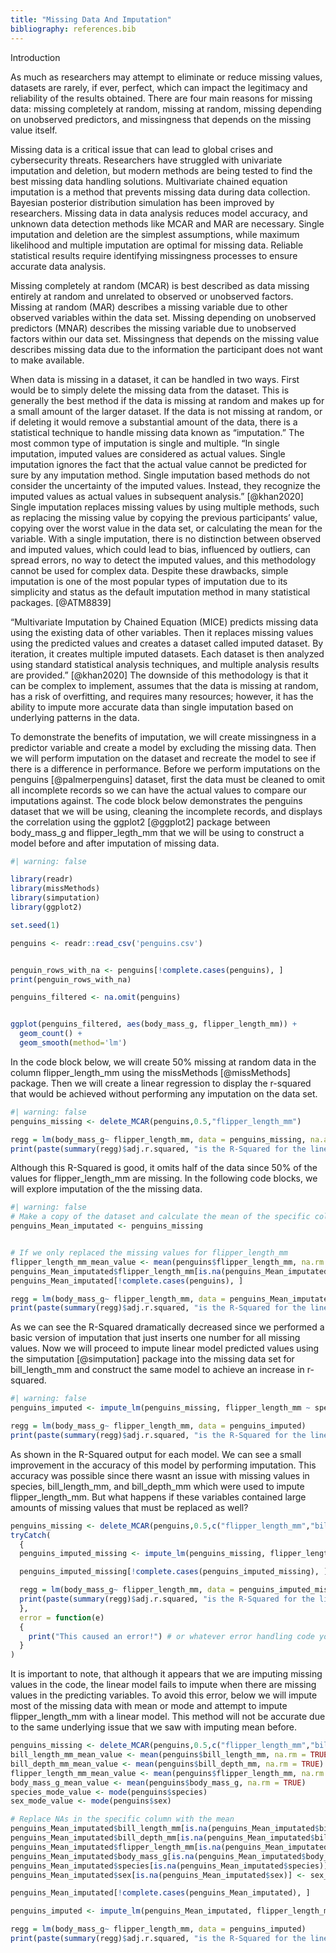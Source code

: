 ```yaml
---
title: "Missing Data And Imputation"
bibliography: references.bib
---
```


Introduction

As much as researchers may attempt to eliminate or reduce missing values, datasets are rarely, if ever, perfect, which can impact the legitimacy and reliability of the results obtained. There are four main reasons for missing data: missing completely at random, missing at random, missing depending on unobserved predictors, and missingness that depends on the missing value itself.

Missing data is a critical issue that can lead to global crises and cybersecurity threats. Researchers have struggled with univariate imputation and deletion, but modern methods are being tested to find the best missing data handling solutions. Multivariate chained equation imputation is a method that prevents missing data during data collection. Bayesian posterior distribution simulation has been improved by researchers. Missing data in data analysis reduces model accuracy, and unknown data detection methods like MCAR and MAR are necessary. Single imputation and deletion are the simplest assumptions, while maximum likelihood and multiple imputation are optimal for missing data. Reliable statistical results require identifying missingness processes to ensure accurate data analysis.

Missing completely at random (MCAR) is best described as data missing entirely at random and unrelated to observed or unobserved factors. Missing at random (MAR) describes a missing variable due to other observed variables within the data set. Missing depending on unobserved predictors (MNAR) describes the missing variable due to unobserved factors within our data set. Missingness that depends on the missing value describes missing data due to the information the participant does not want to make available.

When data is missing in a dataset, it can be handled in two ways. First would be to simply delete the missing data from the dataset. This is generally the best method if the data is missing at random and makes up for a small amount of the larger dataset. If the data is not missing at random, or if deleting it would remove a substantial amount of the data, there is a statistical technique to handle missing data known as "imputation." The most common type of imputation is single and multiple. "In single imputation, imputed values are considered as actual values. Single imputation ignores the fact that the actual value cannot be predicted for sure by any imputation method. Single imputation based methods do not consider the uncertainty of the imputed values. Instead, they recognize the imputed values as actual values in subsequent analysis." [@khan2020] Single imputation replaces missing values by using multiple methods, such as replacing the missing value by copying the previous participants' value, copying over the worst value in the data set, or calculating the mean for the variable. With a single imputation, there is no distinction between observed and imputed values, which could lead to bias, influenced by outliers, can spread errors, no way to detect the imputed values, and this methodology cannot be used for complex data. Despite these drawbacks, simple imputation is one of the most popular types of imputation due to its simplicity and status as the default imputation method in many statistical packages. [@ATM8839]

"Multivariate Imputation by Chained Equation (MICE) predicts missing data using the existing data of other variables. Then it replaces missing values using the predicted values and creates a dataset called imputed dataset. By iteration, it creates multiple imputed datasets. Each dataset is then analyzed using standard statistical analysis techniques, and multiple analysis results are provided." [@khan2020] The downside of this methodology is that it can be complex to implement, assumes that the data is missing at random, has a risk of overfitting, and requires many resources; however, it has the ability to impute more accurate data than single imputation based on underlying patterns in the data.

To demonstrate the benefits of imputation, we will create missingness in a predictor variable and create a model by excluding the missing data. Then we will perform imputation on the dataset and recreate the model to see if there is a difference in performance. Before we perform imputations on the penguins [@palmerpenguins] dataset, first the data must be cleaned to omit all incomplete records so we can have the actual values to compare our imputations against. The code block below demonstrates the penguins dataset that we will be using, cleaning the incomplete records, and displays the correlation using the ggplot2 \[@ggplot2\] package between body_mass_g and flipper_legth_mm that we will be using to construct a model before and after imputation of missing data.

```r
#| warning: false

library(readr)
library(missMethods)
library(simputation)
library(ggplot2)

set.seed(1) 

penguins <- readr::read_csv('penguins.csv')


penguin_rows_with_na <- penguins[!complete.cases(penguins), ]
print(penguin_rows_with_na)

penguins_filtered <- na.omit(penguins)


ggplot(penguins_filtered, aes(body_mass_g, flipper_length_mm)) + 
  geom_count() + 
  geom_smooth(method='lm')

```

In the code block below, we will create 50% missing at random data in the column flipper_length_mm using the missMethods [@missMethods] package. Then we will create a linear regression to display the r-squared that would be achieved without performing any imputation on the data set.

```r
#| warning: false
penguins_missing <- delete_MCAR(penguins,0.5,"flipper_length_mm")

regg = lm(body_mass_g~ flipper_length_mm, data = penguins_missing, na.action=na.omit) 
print(paste(summary(regg)$adj.r.squared, "is the R-Squared for the linear model where missing values are excluded from the dataset."))

```

Although this R-Squared is good, it omits half of the data since 50% of the values for flipper_length_mm are missing. In the following code blocks, we will explore imputation of the the missing data.

```r
#| warning: false
# Make a copy of the dataset and calculate the mean of the specific column
penguins_Mean_imputated <- penguins_missing


# If we only replaced the missing values for flipper_length_mm
flipper_length_mm_mean_value <- mean(penguins$flipper_length_mm, na.rm = TRUE)
penguins_Mean_imputated$flipper_length_mm[is.na(penguins_Mean_imputated$flipper_length_mm)] <- flipper_length_mm_mean_value
penguins_Mean_imputated[!complete.cases(penguins), ]

regg = lm(body_mass_g~ flipper_length_mm, data = penguins_Mean_imputated, na.action=na.omit)
print(paste(summary(regg)$adj.r.squared, "is the R-Squared for the linear model where missing values are imputed as the mean."))

```

As we can see the R-Squared dramatically decreased since we performed a basic version of imputation that just inserts one number for all missing values. Now we will proceed to impute linear model predicted values using the simputation [@simputation] package into the missing data set for bill_length_mm and construct the same model to achieve an increase in r-squared.

```r
#| warning: false
penguins_imputed <- impute_lm(penguins_missing, flipper_length_mm ~ species + bill_length_mm + bill_depth_mm)

regg = lm(body_mass_g~ flipper_length_mm, data = penguins_imputed)
print(paste(summary(regg)$adj.r.squared, "is the R-Squared for the linear model where imputation of missing values was performed with another linear model before modeling."))

```

As shown in the R-Squared output for each model. We can see a small improvement in the accuracy of this model by performing imputation. This accuracy was possible since there wasnt an issue with missing values in species, bill_length_mm, and bill_depth_mm which were used to impute flipper_length_mm. But what happens if these variables contained large amounts of missing values that must be replaced as well? 

```r
penguins_missing <- delete_MCAR(penguins,0.5,c("flipper_length_mm","bill_length_mm","bill_depth_mm","body_mass_g","species","sex"))
tryCatch(
  {
  penguins_imputed_missing <- impute_lm(penguins_missing, flipper_length_mm ~ species + bill_length_mm + bill_depth_mm)

  penguins_imputed_missing[!complete.cases(penguins_imputed_missing), ]

  regg = lm(body_mass_g~ flipper_length_mm, data = penguins_imputed_missing)
  print(paste(summary(regg)$adj.r.squared, "is the R-Squared for the linear model where imputation of missing values was performed with another linear model before modeling."))
  },
  error = function(e) 
  {
    print("This caused an error!") # or whatever error handling code you want
  }
)

```

It is important to note, that although it appears that we are imputing missing values in the code, the linear model fails to impute when there are missing values in the predicting variables. To avoid this error, below we will impute most of the missing data with mean or mode and attempt to impute flipper_length_mm with a linear model. This method will not be accurate due to the same underlying issue that we saw with imputing mean before.

```r
penguins_missing <- delete_MCAR(penguins,0.5,c("flipper_length_mm","bill_length_mm","bill_depth_mm","body_mass_g","species","sex"))
bill_length_mm_mean_value <- mean(penguins$bill_length_mm, na.rm = TRUE)
bill_depth_mm_mean_value <- mean(penguins$bill_depth_mm, na.rm = TRUE)
flipper_length_mm_mean_value <- mean(penguins$flipper_length_mm, na.rm = TRUE)
body_mass_g_mean_value <- mean(penguins$body_mass_g, na.rm = TRUE)
species_mode_value <- mode(penguins$species)
sex_mode_value <- mode(penguins$sex)

# Replace NAs in the specific column with the mean
penguins_Mean_imputated$bill_length_mm[is.na(penguins_Mean_imputated$bill_length_mm)] <- bill_length_mm_mean_value
penguins_Mean_imputated$bill_depth_mm[is.na(penguins_Mean_imputated$bill_depth_mm)] <- bill_depth_mm_mean_value
penguins_Mean_imputated$flipper_length_mm[is.na(penguins_Mean_imputated$flipper_length_mm)] <- flipper_length_mm_mean_value
penguins_Mean_imputated$body_mass_g[is.na(penguins_Mean_imputated$body_mass_g)] <- body_mass_g_mean_value
penguins_Mean_imputated$species[is.na(penguins_Mean_imputated$species)] <- species_mode_value
penguins_Mean_imputated$sex[is.na(penguins_Mean_imputated$sex)] <- sex_mode_value

penguins_Mean_imputated[!complete.cases(penguins_Mean_imputated), ]

penguins_imputed <- impute_lm(penguins_Mean_imputated, flipper_length_mm ~ species + bill_length_mm + bill_depth_mm)

regg = lm(body_mass_g~ flipper_length_mm, data = penguins_imputed)
print(paste(summary(regg)$adj.r.squared, "is the R-Squared for the linear model where imputation of missing values was performed with another linear model before modeling."))

```